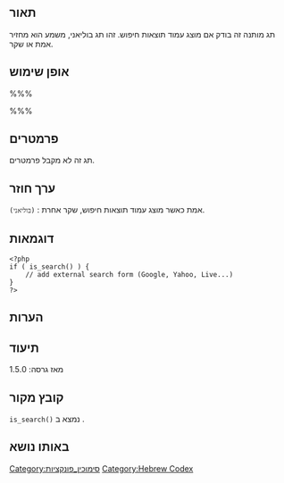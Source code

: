 {{Languages|
{{en|Function_Reference/is_search}}
{{he|סימוכין פונקציות/is_search}}
}}
==תאור==

תג מותנה זה בודק אם מוצג עמוד תוצאות חיפוש. זהו תג בוליאני, משמע הוא מחזיר אמת או שקר.

==אופן שימוש==

%%%<?php is_search(); ?>%%%

==פרמטרים==

תג זה לא מקבל פרמטרים.

==ערך חוזר==

; <tt>(בוליאני)</tt> : אמת כאשר מוצג עמוד תוצאות חיפוש, שקר אחרת.

==דוגמאות==

<pre>
<?php
if ( is_search() ) {
	// add external search form (Google, Yahoo, Live...)
}
?>
</pre>

==הערות==


==תיעוד==

מאז גרסה: 1.5.0

==קובץ מקור==

<tt>is_search()</tt> נמצא ב {{Trac|wp-includes/functions.php}}.

==באותו נושא==

{{Conditional Tags}}

{{Tag Footer}}

[[Category:סימוכין_פונקציות]]
[[Category:Hebrew Codex]]